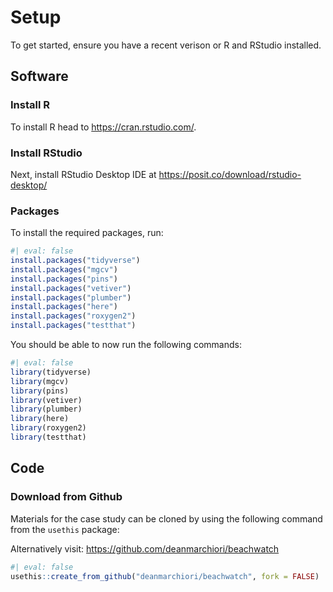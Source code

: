 # Setup

To get started, ensure you have a recent verison or R and RStudio installed. 

## Software  

### Install R  

To install R head to [https://cran.rstudio.com/](https://cran.rstudio.com/). 

### Install RStudio  

Next, install RStudio Desktop IDE at [https://posit.co/download/rstudio-desktop/](https://posit.co/download/rstudio-desktop/)

### Packages  

To install the required packages, run:  
```r
#| eval: false
install.packages("tidyverse")
install.packages("mgcv")
install.packages("pins")
install.packages("vetiver")
install.packages("plumber")
install.packages("here")
install.packages("roxygen2")
install.packages("testthat")
```

You should be able to now run the following commands: 

```r
#| eval: false
library(tidyverse)
library(mgcv)
library(pins)
library(vetiver)
library(plumber)
library(here)
library(roxygen2)
library(testthat)
```

## Code  

### Download from Github  

Materials for the case study can be cloned by using the following command from the `usethis` package:

Alternatively visit: [https://github.com/deanmarchiori/beachwatch](https://github.com/deanmarchiori/beachwatch)

```r
#| eval: false
usethis::create_from_github("deanmarchiori/beachwatch", fork = FALSE)
```

